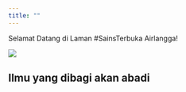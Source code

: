 ```yaml
---
title: ""
---
```


::: {.text-center}
Selamat Datang di Laman #SainsTerbuka Airlangga!
:::

![](../images/avatar.jpg){fig-align="center"}

::: {.text-center}
# Ilmu yang dibagi akan abadi
:::